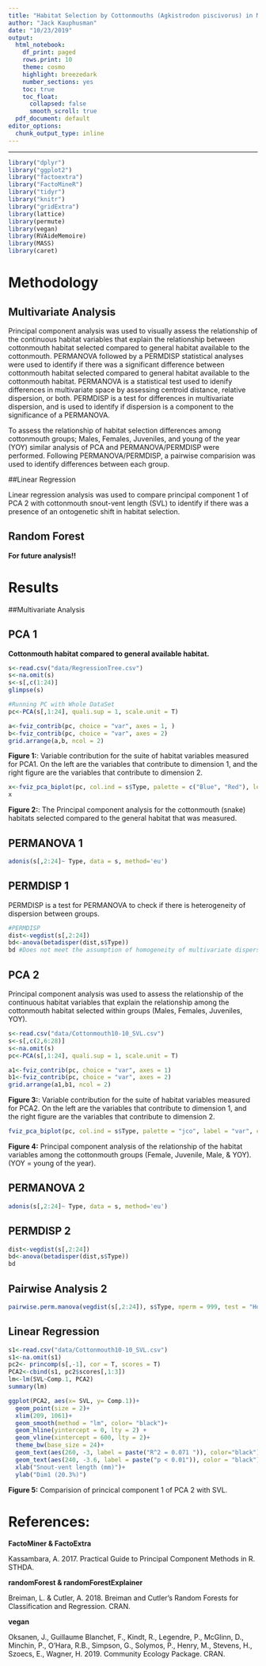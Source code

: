 ```yaml
---
title: "Habitat Selection by Cottonmouths (Agkistrodon piscivorus) in Middle Tennessee.- Preliminary Anlysis"
author: "Jack Kauphusman"
date: "10/23/2019"
output: 
  html_notebook:
    df_print: paged
    rows.print: 10
    theme: cosmo
    highlight: breezedark
    number_sections: yes
    toc: true
    toc_float:
      collapsed: false
      smooth_scroll: true
  pdf_document: default
editor_options: 
  chunk_output_type: inline
---
```

<style type="text/css">

h1.title {
  font-size: 40px;
  font-family: "Times New Roman", Times, serif;
  color: DarkBlue;
  text-align: center;
}
h4.author { /* Header 4 - and the author and data headers use this too  */
  font-size: 20px;
  font-family: "Times New Roman", Times, serif;
  color: DarkBlue;
  text-align: center;
}
</style>
---


```r
library("dplyr")
library("ggplot2")
library("factoextra")
library("FactoMineR")
library("tidyr")
library("knitr")
library("gridExtra")
library(lattice)
library(permute)
library(vegan)
library(RVAideMemoire)
library(MASS)
library(caret)
```

# Methodology

## Multivariate Analysis

Principal component analysis was used to visually assess the relationship of the continuous habitat variables that explain the relationship between cottonmouth habitat selected compared to general habitat available to the cottonmouth. PERMANOVA followed by a PERMDISP statistical analyses were used to identify if there was a significant difference between cottonmouth habitat selected compared to general habitat available to the cottonmouth habitat. PERMANOVA is a statistical test used to idenify differences in multivariate space by assessing centroid distance, relative dispersion, or both. PERMDISP is a test for differences in multivariate dispersion, and is used to identify if dispersion is a component to the significance of a PERMANOVA.

To assess the relationship of habitat selection differences among cottonmouth groups; Males, Females, Juveniles, and young of the year (YOY) similar analysis of PCA and PERMANOVA/PERMDISP were performed. Following PERMANOVA/PERMDISP, a pairwise comparision was used to identify differences between each group.

##Linear Regression 

Linear regression analysis was used to compare principal component 1 of PCA 2 with cottonmouth snout-vent length (SVL) to identify if there was a presence of an ontogenetic shift in habitat selection. 

## Random Forest 

**For future analysis!!**

# Results

##Multivariate Analysis

## PCA 1

**Cottonmouth habitat compared to general available habitat.**

```r
s<-read.csv("data/RegressionTree.csv")
s<-na.omit(s)
s<-s[,c(1:24)]
glimpse(s)

#Running PC with Whole DataSet
pc<-PCA(s[,1:24], quali.sup = 1, scale.unit = T)
```
 
```r
a<-fviz_contrib(pc, choice = "var", axes = 1, )
b<-fviz_contrib(pc, choice = "var", axes = 2)
grid.arrange(a,b, ncol = 2)
```
**Figure 1:**: Variable contribution for the suite of habitat variables measured for PCA1. On the left are the variables that contribute to dimension 1, and the right figure are the variables that contribute to dimension 2.

```r
x<-fviz_pca_biplot(pc, col.ind = s$Type, palette = c("Blue", "Red"), legend.title = "Type",label = "var",col.var = "black",select.var = list(cos2=0.5), addEllipses = T,repel = T,ggtheme = theme_bw())
x
```
**Figure 2:**: The Principal component analysis for the cottonmouth (snake) habitats selected compared to the general habitat that was measured.

## PERMANOVA 1


```r
adonis(s[,2:24]~ Type, data = s, method='eu')
```

## PERMDISP 1

PERMDISP is a test for PERMANOVA to check if there is heterogeneity of dispersion between groups.
```r
#PERMDISP
dist<-vegdist(s[,2:24])
bd<-anova(betadisper(dist,s$Type))
bd #Does not meet the assumption of homogeneity of multivariate dispersion there its heterogeneity of multivariate dispersion.
```

## PCA 2 

Principal component analysis was used to assess the relationship of the continuous habitat variables that explain the relationship among the cottonmouth habitat selected within groups (Males, Females, Juveniles, YOY).

```r
s<-read.csv("data/Cottonmouth10-10_SVL.csv")
s<-s[,c(2,6:28)]
s<-na.omit(s)
pc<-PCA(s[,1:24], quali.sup = 1, scale.unit = T)
```

```r
a1<-fviz_contrib(pc, choice = "var", axes = 1)
b1<-fviz_contrib(pc, choice = "var", axes = 2)
grid.arrange(a1,b1, ncol = 2)
```
**Figure 3:**: Variable contribution for the suite of habitat variables measured for PCA2. On the left are the variables that contribute to dimension 1, and the right figure are the variables that contribute to dimension 2.

```r
fviz_pca_biplot(pc, col.ind = s$Type, palette = "jco", label = "var", col.var = "black",select.var = list(cos2=0.5),legend.title = "Group", addEllipses = T,repel = T,ggtheme = theme_bw())
```
**Figure 4:** Principal component analysis of the relationship of the habitat variables among the cottonmouth groups (Female, Juvenile, Male, & YOY). (YOY = young of the year). 

## PERMANOVA 2

```r
adonis(s[,2:24]~ Type, data = s, method='eu')
```

## PERMDISP 2
```r
dist<-vegdist(s[,2:24])
bd<-anova(betadisper(dist,s$Type))
bd
```

## Pairwise Analysis 2
```r
pairwise.perm.manova(vegdist(s[,2:24]), s$Type, nperm = 999, test = "Hotelling-Lawley")
```
## Linear Regression


```r
s1<-read.csv("data/Cottonmouth10-10_SVL.csv")
s1<-na.omit(s1)
pc2<- princomp(s[,-1], cor = T, scores = T)
PCA2<-cbind(s1, pc2$scores[,1:3])
lm<-lm(SVL~Comp.1, PCA2)
summary(lm)

ggplot(PCA2, aes(x= SVL, y= Comp.1))+
  geom_point(size = 2)+
  xlim(209, 1061)+
  geom_smooth(method = "lm", color= "black")+
  geom_hline(yintercept = 0, lty = 2) +
  geom_vline(xintercept = 600, lty = 2)+
  theme_bw(base_size = 24)+
  geom_text(aes(260, -3, label = paste("R^2 = 0.071 ")), color="black")+
  geom_text(aes(240, -3.6, label = paste("p < 0.01")), color = "black")+
  xlab("Snout-vent length (mm)")+
  ylab("Dim1 (20.3%)")

```
**Figure 5:** Comparision of princical component 1 of PCA 2 with SVL. 

# References:

**FactoMiner & FactoExtra** 

Kassambara, A. 2017. Practical Guide to Principal Component Methods in R. STHDA.

**randomForest & randomForestExplainer** 

Breiman, L. & Cutler, A. 2018. Breiman and Cutler's Random Forests for Classification and Regression. CRAN.

**vegan**

Oksanen, J., Guillaume Blanchet, F., Kindt, R., Legendre, P., McGlinn, D., Minchin, P., O'Hara, R.B., Simpson, G., Solymos, P., Henry, M., Stevens, H., Szoecs, E., Wagner, H. 2019. Community Ecology Package. CRAN.
